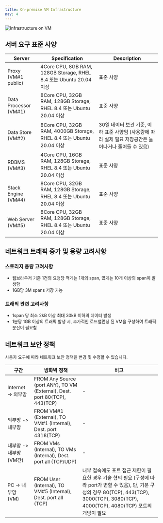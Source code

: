 ```yaml
---
title: On-premise VM Infrastructure
nav: 4
---
```


![Infrastructure on VM](/imqa-onpremise-vm.png)

## 서버 요구 표준 사양

|Server| Specification | Description |
| --- | --- | --- |
| Proxy (VM\#1 public) | 4Core CPU, 8GB RAM, 128GB Storage, RHEL 8.4 또는 Ubuntu 20.04 이상  | 표준 사양 |
| Data Processor (VM\#1) | 8Core CPU, 32GB RAM, 128GB Storage, RHEL 8.4 또는 Ubuntu 20.04 이상  | 표준 사양 |
| Data Store (VM\#2) | 8Core CPU, 32GB RAM, 4000GB Storage, RHEL 8.4 또는 Ubuntu 20.04 이상  | 30일 데이터 보관 기준, 이하 표준 사양임 (사용량에 따라 실제 필요 저장공간은 늘어나거나 줄어들 수 있음) |
| RDBMS (VM\#3) | 4Core CPU, 16GB RAM, 128GB Storage, RHEL 8.4 또는 Ubuntu 20.04 이상  | 표준 사양 |
| Stack Engine (VM\#4) | 8Core CPU, 32GB RAM, 128GB Storage, RHEL 8.4 또는 Ubuntu 20.04 이상  | 표준 사양 |
| Web Server (VM\#5) | 8Core CPU, 32GB RAM, 128GB Storage, RHEL 8.4 또는 Ubuntu 20.04 이상  | 표준 사양 |

## 네트워크 트래픽 증가 및 용량 고려사항

### 스토리지 용량 고려사항

- 웹브라우저 기준 1건의 요청당 적게는 1개의 span, 많게는 10개 이상의 span이 발생함
- 1GB당 3M spans 저장 가능

### 트래픽 관련 고려사항

- 1span 당 최소 2kB 이상 최대 30kB 이하의 데이터 발생
- 1분당 1GB 이상의 트래픽 발생 시, 추가적인 로드밸런싱 된 VM을 구성하여 트래픽 분산이 필요함

## 네트워크 보안 정책

사용자 요구에 따라 네트워크 보안 정책을 변경 및 수정할 수 있습니다.

| 구간                           | 방화벽 정책                                                                                | 비고                                                       |
| ---------------------------- | ------------------------------------------------------------------------------------- | -------------------------------------------------------- |
| Internet -> 외부망              | FROM Any Source (port ANY), TO VM (External), Dest. port 80(TCP), 443(TCP)           | \-                                                       |
| 외부망 \-> 내부망                 | FROM VM#1 (External), TO VM#1 (Internal), Dest. port 4318(TCP)                       | \-                                                       |
| 내부망 -> 내부망 (VM간)           | FROM VMs (Internal), TO VMs (Internal), Dest. port all (TCP/UDP)                      | \-                                                       |
| PC -> 내부망 (VM)               | FROM User (Internal), TO VM#5 (Internal), Dest. port all (TCP)               | 내부 접속에도 포트 접근 제한이 필요한 경우 기술 협의 필요 (구성에 따라 port가 변할 수 있음), 단, 기본 구성의 경우 80(TCP), 443(TCP), 3000(TCP), 3080(TCP), 4000(TCP), 4080(TCP) 포트의 개방이 필요  |
